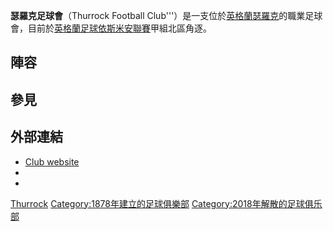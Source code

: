 {{Infobox football club
| clubname = 瑟羅克足球會
| image    = <!-- 檔案不存在 [[Image:Thurrock_FC.svg|180px]] ，可從英文維基百科取得 -->
| fullname = Thurrock Football Club
| nickname = The Fleet
| founded  = 1985年4月
| dissolved = 2018年
| ground   = [[Aveley|Aveley]]船徑球場
| capacity = 3,500 (524 seated)
| chairman = Tommy South
| manager  = [[Mark_Stimson|Mark Stimson]]
| league   = [[英格蘭足球依斯米安聯賽|英格蘭足球依斯米安聯賽]]<br>甲組北區
| season   = 2014–15
| position = [[英格蘭足球依斯米安聯賽|英格蘭足球依斯米安聯賽]]<br>甲組北區, 5
| pattern_la1=_green_shoulders|pattern_b1=_yellow|pattern_ra1=_green_shoulders|
  leftarm1=FFEF00|body1=FFEF00|rightarm1=FFEF00|shorts1=008000|socks1=008000|
  pattern_la2=|pattern_b2=|pattern_ra2=|
  leftarm2=ffffff|body2=ffffff|rightarm2=ffffff|shorts2=ffffff|socks2=ffffff|
  pattern_la3=_yellow|pattern_b3=_yellow|pattern_ra3=_yellow|
  body3=ffef00|shorts3=ffef00|socks3=ffef00|}}

'''瑟羅克足球會'''（Thurrock Football Club'''）是一支位於[[英格蘭|英格蘭]][[瑟羅克|瑟羅克]]的職業足球會，目前於[[英格蘭足球依斯米安聯賽|英格蘭足球依斯米安聯賽]]甲組北區角逐。

==陣容==
{{updated|2015年7月11日}}
{{Fs start}}
{{Fs player|no=|nat=|pos=GK|name=Rhys Madden}}
{{Fs player|no=|nat=|pos=GK|name=Jordon Warren}}
{{Fs player|no=|nat=|pos=DF|name=Phil Anderson}}
{{Fs player|no=|nat=|pos=DF|name=Lewis Clark}}
{{Fs player|no=|nat=|pos=DF|name=Phil Anderson}}
{{Fs player|no=|nat=|pos=DF|name=Ben Glasgow}}
{{Fs player|no=|nat=|pos=DF|name=Aaron Waters}}
{{Fs player|no=|nat=|pos=MF|name=Steven Carvell}}
{{Fs player|no=|nat=|pos=MF|name=Robert Clark}}
{{Fs mid}}
{{Fs player|no=|nat=|pos=MF|name=Joe Christou}}
{{Fs player|no=|nat=|pos=MF|name=James Goode}}
{{Fs player|no=|nat=|pos=MF|name=Gareth Madden}}
{{Fs player|no=|nat=ENG|pos=MF|name=[[Lewwis_Spence|Lewwis Spence]]|other=[[captain_(association_football)|Captain]]}}
{{Fs player|no=|nat=ENG|pos=MF|name=[[Les_Thompson_(footballer,_born_1988)|Leslie Thompson]]}}
{{Fs player|no=|nat=|pos=MF|name=Bradley Warner}}
{{Fs player|no=|nat=DOM|pos=FW|name=[[Daniel_Francis_(footballer)|Danny Francis]]}}
{{Fs player|no=|nat=|pos=FW|name=Theo Ola}}
{{Fs player|no=|nat=ENG|pos=FW|name=[[Charlie_Stimson|Charlie Stimson]]}}
{{Fs player|no=|nat=|pos=FW|name=Ross Wall}}
{{Fs end}}

==參見==
{{reflist}}

==外部連結==
*[https://web.archive.org/web/20180424214247/http://www.thurrockfc.com/ Club website]
*{{Fchd|name=Thurrock|id=THURROCK}}
*{{Fchd|name=Purfleet|id=PURFLEET}}

[[Category:艾塞克斯郡已解散的足球俱樂部|Thurrock]]
[[Category:1878年建立的足球俱樂部|Category:1878年建立的足球俱樂部]]
[[Category:2018年解散的足球俱乐部|Category:2018年解散的足球俱乐部]]